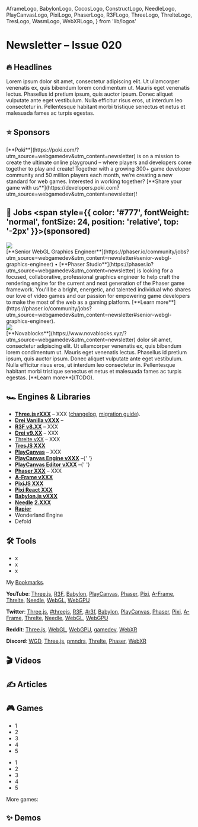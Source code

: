  AframeLogo,
  BabylonLogo,
  CocosLogo,
  ConstructLogo,
  NeedleLogo,
  PlayCanvasLogo,
  PixiLogo,
  PhaserLogo,
  R3FLogo,
  ThreeLogo,
  ThrelteLogo,
  TresLogo,
  WasmLogo,
  WebXRLogo,
} from 'lib/logos'

# Newsletter – Issue 020

<SubTitleDate value="2024-01-XX" />

<NoBulletListStyles />
<NewsletterStyles />

## 🔥 Headlines

Lorem ipsum dolor sit amet, consectetur adipiscing elit. Ut ullamcorper venenatis ex, quis bibendum lorem condimentum ut. Mauris eget venenatis lectus. Phasellus id pretium ipsum, quis auctor ipsum. Donec aliquet vulputate ante eget vestibulum. Nulla efficitur risus eros, ut interdum leo consectetur in. Pellentesque habitant morbi tristique senectus et netus et malesuada fames ac turpis egestas.

## ⭐️ Sponsors

<div className="flex flex-col gap-5 mt-5">
  <div className="flex flex-col gap-5 lg:flex-row items-center">
    <div className="mx-auto w-full max-w-[140px] h-full max-h-[140px] flex items-center justify-center">
      <a
        href="https://poki.com/?utm_source=webgamedev&utm_content=newsletter"
        target="_blank"
        rel="noopener"
      >
        <PokiLogo className="w-full max-w-130" />
      </a>
    </div>
    <div>
      [**Poki**](https://poki.com/?utm_source=webgamedev&utm_content=newsletter) is on a mission to
      create the ultimate online playground – where players and developers come together to play and
      create! Together with a growing 300+ game developer community and 50 million players each
      month, we’re creating a new standard for web games. Interested in working together? [**Share
      your game with
      us**](https://developers.poki.com?utm_source=webgamedev&utm_content=newsletter)!
    </div>
  </div>
</div>

## 💼 Jobs <span style={{ color: '#777', fontWeight: 'normal', fontSize: 24, position: 'relative', top: '-2px' }}>(sponsored)</span>

<div className="flex flex-col gap-5 mt-5">
  <div className="flex flex-col gap-5 lg:flex-row items-center">
    <div className="mx-auto w-full max-w-[140px] h-full max-h-[140px] flex items-center justify-center">
      <a href="https://phaser.io?utm_source=webgamedev&utm_content=newsletter" target="_blank" rel="noopener">
        <img src="/partnerships/phaser.webp" className="max-w-[140px] rounded-lg" />
      </a>
    </div>
    <div>
      [**Senior WebGL Graphics Engineer**](https://phaser.io/community/jobs?utm_source=webgamedev&utm_content=newsletter#senior-webgl-graphics-engineer) • [**Phaser Studio**](https://phaser.io?utm_source=webgamedev&utm_content=newsletter) is looking for a focused, collaborative, professional graphics engineer to help craft the rendering engine for the current and next generation of the Phaser game framework. You'll be a bright, energetic, and talented individual who shares our love of video games and our passion for empowering game developers to make the most of the web as a gaming platform. [**Learn more**](https://phaser.io/community/jobs?utm_source=webgamedev&utm_content=newsletter#senior-webgl-graphics-engineer).
    </div>
  </div>

  <div className="flex flex-col gap-5 lg:gap-2 lg:flex-row items-center">
    <div className="mx-auto w-full max-w-[150px] h-full max-h-[150px] flex items-center justify-center">
    <a href="https://www.novablocks.xyz/?utm_source=webgamedev&utm_content=newsletter" target="_blank" rel="noopener">
      <img src="/partnerships/novablocks-icon.webp" className="max-w-[130px]" />
      </a>
    </div>
    <div>
      [**Novablocks**](https://www.novablocks.xyz/?utm_source=webgamedev&utm_content=newsletter) dolor sit amet, consectetur adipiscing elit. Ut ullamcorper venenatis ex, quis
      bibendum lorem condimentum ut. Mauris eget venenatis lectus. Phasellus id pretium ipsum, quis
      auctor ipsum. Donec aliquet vulputate ante eget vestibulum. Nulla efficitur risus eros, ut
      interdum leo consectetur in. Pellentesque habitant morbi tristique senectus et netus et
      malesuada fames ac turpis egestas. [**Learn more**](TODO).
    </div>
  </div>
</div>

## 🏎 Engines & Libraries

- <ThreeLogo /> [**Three.js rXXX**](https://github.com/mrdoob/three.js/releases) – XXX
  ([changelog](https://github.com/mrdoob/three.js/releases/tag/rXXX), [migration
  guide](https://github.com/mrdoob/three.js/wiki/Migration-Guide)).
- <ThreeLogo /> [**Drei Vanilla vXXX**](https://github.com/pmndrs/drei-vanilla/releases) –
- <R3FLogo /> [**R3F v8.XX**](https://github.com/pmndrs/react-three-fiber/releases) – XXX
- <R3FLogo /> [**Drei v9.XX**](https://github.com/pmndrs/drei/releases) – XXX
- <ThrelteLogo /> [Threlte vXX](https://twitter.com/threlte) – XXX
- <TresLogo /> [**TresJS XXX**](https://github.com/Tresjs/tres/releases)
- <PlayCanvasLogo /> [**PlayCanvas**](https://playcanvas.com/) – XXX
- <PlayCanvasLogo /> [**PlayCanvas Engine vXXX**](https://github.com/playcanvas/engine/releases)
  –{' '}
- <PlayCanvasLogo /> [**PlayCanvas Editor vXXX**](https://github.com/playcanvas/editor/releases)
  –{' '}
- <PhaserLogo /> [**Phaser XXX**](https://github.com/photonstorm/phaser/releases) – XXX
- <AframeLogo /> [**A-Frame vXXX**](https://github.com/aframevr/aframe/releases)
- <PixiLogo /> [**PixiJS XXX**](https://github.com/pixijs/pixijs/releases)
- <PixiLogo /> [**Pixi React XXX**](https://github.com/pixijs/pixi-react/releases)
- <BabylonLogo /> [**Babylon.js vXXX**](https://github.com/BabylonJS/Babylon.js/releases)
- <NeedleLogo /> [**Needle**](https://needle.tools/)
  [**2.XXX**](https://github.com/needle-tools/needle-engine-support/releases)
- [**Rapier**](https://github.com/dimforge/rapier/blob/master/CHANGELOG.md)
- Wonderland Engine
- Defold

## 🛠 Tools

- x
- x
- x

My [Bookmarks](https://twitter.com/i/bookmarks).

**YouTube**:
[Three.js](https://www.youtube.com/results?search_query=three+js),
[R3F](https://www.youtube.com/results?search_query=react+three+fiber),
[Babylon](https://www.youtube.com/results?search_query=babylon+js),
[PlayCanvas](https://www.youtube.com/results?search_query=playcanvas),
[Phaser](https://www.youtube.com/results?search_query=phaser+js),
[Pixi](https://www.youtube.com/results?search_query=pixi+js),
[A-Frame](https://www.youtube.com/results?search_query=a-frame),
[Threlte](https://www.youtube.com/results?search_query=threlte),
[Needle](https://www.youtube.com/results?search_query=needle+tools),
[WebGL](https://www.youtube.com/results?search_query=webgl),
[WebGPU](https://www.youtube.com/results?search_query=webgpu)

**Twitter**:
[Three.js](https://twitter.com/threejs),
[#threejs](https://twitter.com/hashtag/threejs),
[R3F](https://twitter.com/0xca0a),
[#r3f](https://twitter.com/hashtag/r3f),
[Babylon](https://twitter.com/babylonjs),
[PlayCanvas](https://twitter.com/playcanvas),
[Phaser](https://twitter.com/phaser_),
[Pixi](https://twitter.com/PixiJS),
[A-Frame](https://twitter.com/aframevr),
[Threlte](https://twitter.com/threlte),
[Needle](https://twitter.com/NeedleTools),
[WebGL](https://twitter.com/WebGL),
[WebGPU](https://twitter.com/WebGPU)

**Reddit**:
[Three.js](https://www.reddit.com/r/threejs/top/?t=month),
[WebGL](https://www.reddit.com/r/webgl/top/?t=month),
[WebGPU](https://www.reddit.com/r/webgpu/top/?t=month),
[gamedev](https://www.reddit.com/r/gamedev/top/?t=month),
[WebXR](https://www.reddit.com/r/webxr/top/?t=month)

**Discord**:
[WGD](https://discord.com/channels/1032873609280106566/1051338271097094165),
[Three.js](https://discord.com/channels/685241246557667386/1022153550115131473),
[pmndrs](https://discord.com/channels/740090768164651008/1047453248044412968),
[Threlte](https://discord.com/channels/985983540804091964/986223463322771487),
[Phaser](https://discord.com/channels/244245946873937922/1020022549247164466),
[WebXR](https://discord.com/channels/758943204715659264/759559568321282109)

## 🎬 Videos

## ✍️ Articles

## 🎮 Games

<GameReleases portal="poki" />

- 1
- 2
- 3
- 4
- 5

<GameReleases portal="webgamer" />

- 1
- 2
- 3
- 4
- 5

More games:

## ✨ Demos

<NewsletterFooter tweetId="WILL_BE_UPDATED_IN_A_MINUTE" />
